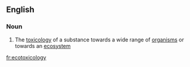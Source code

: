 ==English==

===Noun===
{{wikipedia}}
{{en-noun|-}}

# The [[toxicology]] of a substance towards a wide range of [[organism]]s or towards an [[ecosystem]]

[[fr:ecotoxicology]]